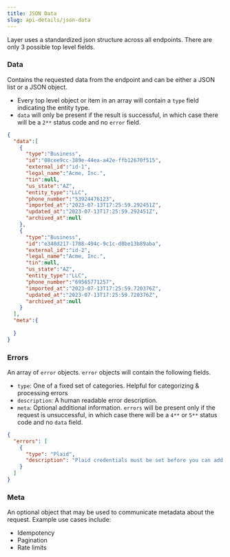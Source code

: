 ```yaml
---
title: JSON Data
slug: api-details/json-data
---
```



Layer uses a standardized json structure across all endpoints. There are only 3 possible top level fields.

### Data
  Contains the requested data from the endpoint and can be either a JSON list or a JSON object. 
  - Every top level object or item in an array will contain a `type` field indicating the entity type. 
  - `data` will only be present if the result is successful, in which case there will be a `2**` status code and no `error` field.

```json
{
  "data":[
    {
      "type":"Business",
      "id":"08cee9cc-389e-44ea-a42e-ffb12670f515",
      "external_id":"id-1",
      "legal_name":"Acme, Inc.",
      "tin":null,
      "us_state":"AZ",
      "entity_type":"LLC",
      "phone_number":"53924476123",
      "imported_at":"2023-07-13T17:25:59.292451Z",
      "updated_at":"2023-07-13T17:25:59.292451Z",
      "archived_at":null
    },
    {
      "type":"Business",
      "id":"e348d217-1788-494c-9c1c-d8be13b89aba",
      "external_id":"id-2",
      "legal_name":"Acme, Inc.",
      "tin":null,
      "us_state":"AZ",
      "entity_type":"LLC",
      "phone_number":"69565771257",
      "imported_at":"2023-07-13T17:25:59.720376Z",
      "updated_at":"2023-07-13T17:25:59.720376Z",
      "archived_at":null
    }
  ],
  "meta":{
    
  }
}
```

### Errors
  An array of `error` objects. `error` objects will contain the following fields.
  - `type`: One of a fixed set of categories. Helpful for categorizing & processing errors
  - `description`: A human readable error description.
  - `meta`: Optional additional information.
`errors` will be present only if the request is unsuccessful, in which case there will be a `4**` or `5**` status code and no `data` field.

```json
{
  "errors": [
    {
      "type": "Plaid",
      "description": "Plaid credentials must be set before you can add plaid items to businesses. See /v1/configure/plaid"
    }
  ]
}

```

### Meta
An optional object that may be used to communicate metadata about the request.
Example use cases include:
- Idempotency
- Pagination
- Rate limits